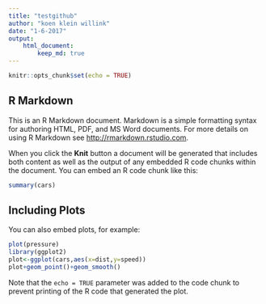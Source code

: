 ```yaml
---
title: "testgithub"
author: "koen klein willink"
date: "1-6-2017"
output: 
    html_document:
        keep_md: true
---
```


```r
knitr::opts_chunk$set(echo = TRUE)
```

## R Markdown

This is an R Markdown document. Markdown is a simple formatting syntax for authoring HTML, PDF, and MS Word documents. For more details on using R Markdown see <http://rmarkdown.rstudio.com>.

When you click the **Knit** button a document will be generated that includes both content as well as the output of any embedded R code chunks within the document. You can embed an R code chunk like this:

```r
summary(cars)
```

## Including Plots

You can also embed plots, for example:

```r
plot(pressure)
library(ggplot2)
plot<-ggplot(cars,aes(x=dist,y=speed))
plot+geom_point()+geom_smooth()
```

Note that the `echo = TRUE` parameter was added to the code chunk to prevent printing of the R code that generated the plot.
